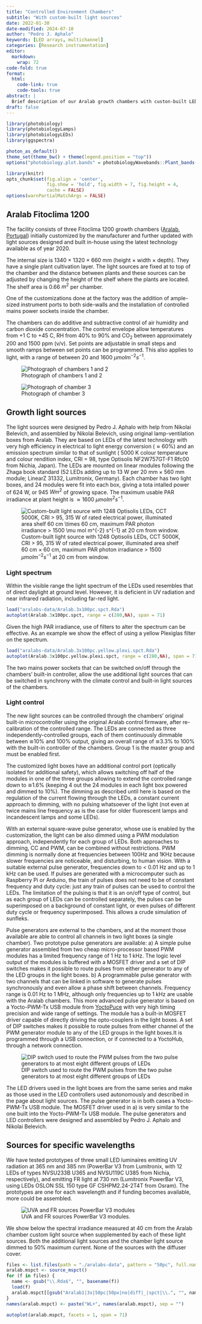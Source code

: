 ```yaml
---
title: "Controlled Environment Chambers"
subtitle: "With custom-built light sources"
date: 2022-01-30
date-modified: 2024-07-10
author: "Pedro J. Aphalo"
keywords: [LED arrays, multichannel]
categories: [Research instrumentation]
editor: 
  markdown: 
    wrap: 72
code-fold: true
format:
  html: 
    code-link: true
    code-tools: true
abstract: |
  Brief description of our Aralab growth chambers with custon-built LED-based light sources..
draft: false
---
```


```r
library(photobiology)
library(photobiologyLamps)
library(photobiologyLEDs)
library(ggspectra)

photon_as_default()
theme_set(theme_bw() + theme(legend.position = "top"))
options("photobiology.plot.bands" = photobiologyWavebands::Plant_bands("CIE"))
```

```r
library(knitr)
opts_chunk$set(fig.align = 'center', 
               fig.show = 'hold', fig.width = 7, fig.height = 4,
               cache = FALSE)
options(warnPartialMatchArgs = FALSE)
```

## Aralab Fitoclima 1200

The facility consists of three Fitoclima 1200 growth chambers ([Aralab, Portugal](https://www.aralab.pt/)) initially customized by the manufacturer and further updated with light sources designed and built in-house using the latest technology available as of year 2020.

The internal size is 1340 $\times$ 1320 $\times$ 660 mm (height $\times$ width $\times$ depth). They have a single plant cultivation layer. The light sources are fixed at to top of the chamber and the distance between plants and these sources can be adjusted by changing the height of the shelf where the plants are located. The shelf area is 0.66 $m^2$ per chamber.

One of the customizations done at the factory was the addition of ample-sized instrument ports to both side-walls and the installation of controlled mains power sockets inside the chamber.

The chambers can do additive and subtractive control of air humidity and carbon dioxide concentration. The control envelope allow temperatures from +1 C to +45 C, RH from 40% to 90% and $\mathrm{CO}_2$ between approximately 200 and 1500 ppm (v/v). Set points are adjustable in small steps and smooth ramps between set points can be programmed. This also applies to light, with a range of between 20 and 1600 $\mu mol m^{-2} s^{-1}$.

![Photograph of chambers 1 and 2](images/chambers-1-2.jpg "Photograph of chambers 1 and 2")

![Photograph of chamber 3](images/chamber-3.jpg "Photograph of chamber 3")

## Growth light sources

The light sources were designed by Pedro J. Aphalo with help from Nikolai Belevich, and assembled by Nikolai Belevich, using original lamp-ventilation boxes from Aralab. They are based on LEDs of the latest technology with very high efficiency in electrical to light energy conversion ($\approx 60\%$) and an emission spectrum similar to that of sunlight ( 5000 K colour temperature and colour rendition index, CRI = 98, type Optisolis NF2W757GT-F1 Rfc00 from Nichia, Japan). The LEDs are mounted on linear modules following the Zhaga book standard (52 LEDs adding up to 13 W per 20 mm $\times$ 560 mm module; LinearZ 31332, Lumitronix, Germany). Each chamber has two light boxes, and 24 modules were fit into each box, giving a tota intalled power of 624 W, or 945 $W m^2$ of growing space. The maximum usable PAR irradiance at plant height is $\approx 1600\ \mu mol m^2 s^{-1}$.

![Custom-built light source with 1248 Optisolis LEDs, CCT 5000K, CRI \> 95, 315 W of rated electrical power, illuminated area shelf 60 cm $\times$ 60 cm, maximum PAR photon irradiance \> 1500 $\mu mol m^{-2} s^{-1}$ at 20 cm from window.](images/leds.jpg)

### Light spectrum

Within the visible range the light spectrum of the LEDs used resembles that of direct daylight at ground level. However, it is deficient in UV radiation and near infrared radiation, including far-red light.

```r
load("aralabs-data/Aralab.3x100pc.spct.Rda")
autoplot(Aralab.3x100pc.spct, range = c(280,NA), span = 71)
```

Given the high PAR irradiance, use of filters to alter the spectrum can be effective. As an example we show the effect of using a yellow Plexiglas filter on the spectrum.

```r
load("aralabs-data/Aralab.3x100pc.yellow.plexi.spct.Rda")
autoplot(Aralab.3x100pc.yellow.plexi.spct, range = c(280,NA), span = 71)
```

The two mains power sockets that can be switched on/off through the chambers' built-in controller, allow the use additional light sources that can be switched in synchrony with the climate control and built-in light sources of the chambers.

### Light control

The new light sources can be controlled through the chambers' original built-in microcontroller using the original Aralab control firmware, after re-calibration of the controlled range. The LEDs are connected as three independently-controlled groups, each of them continuously dimmable between ≅10% and 100% output, giving an overall range of ≅3.3% to 100% with the built-in controller of the chambers. Group 1 is the master group and must be enabled first.

The customized light boxes have an additional control port (optically isolated for additional safety), which allows switching off half of the modules in one of the three groups allowing to extend the controlled range down to ≅1.6% (keeping 4 out the 24 modules in each light box powered and dimmed to 10%). The dimming as described until here is based on the regulation of the current flowing through the LEDs, a constant current approach to dimming, with no pulsing whatsoever of the light (not even at twice mains line frequency as is the case for older fluorescent lamps and incandescent lamps and some LEDs).

With an external square-wave pulse generator, whose use is enabled by the customization, the light can be also dimmed using a PWM modulation approach, independently for each group of LEDs. Both approaches to dimming, CC and PWM, can be combined without restrictions. PWM dimming is normally done at frequencies between 100Hz and 1KHz because slower frequencies are noticeable, and disturbing, to human vision. With a suitable external pulse generator, frequencies down to \< 0.01 Hz and up to 1 kHz can be used. If pulses are generated with a microcomputer such as Raspberry Pi or Arduino, the train of pulses does not need to be of constant frequency and duty cycle: just any train of pulses can be used to control the LEDs. The limitation of the pulsing is that it is an on/off type of control, but as each group of LEDs can be controlled separately, the pulses can be superimposed on a background of constant light, or even pulses of different duty cycle or frequency superimposed. This allows a crude simulation of sunfleks.

Pulse generators are external to the chambers, and at the moment those available are able to control all channels in two light boxes (a single chamber). Two prototype pulse generators are available: a) A simple pulse generator assembled from two cheap micro-processor based PWM modules has a limited frequency range of 1 Hz to 1 kHz. The logic level output of the modules is buffered with a MOSFET driver and a set of DIP switches makes it possible to route pulses from either generator to any of the LED groups in the light boxes. b) A programmable pulse generator with two channels that can be linked in software to generate pulses synchronously and even allow a phase shift between channels. Frequency range is 0.01 Hz to 1 MHz, although only frequencies up to 1 kHz are usable with the Aralab chambers. This more advanced pulse generator is based on a Yocto-PWM-Tx USB module from [YoctoPuce](https://www.yoctopuce.com/) with very high timing precision and wide range of settings. The module has a built-in MOSFET driver capable of directly driving the opto-couplers in the light boxes. A set of DIP switches makes it possible to route pulses from either channel of the PWM generator module to any of the LED groups in the light boxes.It is programmed through a USB connection, or if connected to a YoctoHub, through a network connection.

![DIP switch used to route the PWM pulses from the two pulse generators to at most eight different groups of LEDs](images/dip-switch-labelled.jpg)

The LED drivers used in the light boxes are from the same series and make as those used in the LED controllers used autonomously and described in the page about light sources. The pulse generator is in both cases a Yocto-PWM-Tx USB module. The MOSFET driver used in a) is very similar to the one built into the Yocto-PWM-Tx USB module. The pulse generators and LED controllers were designed and assembled by Pedro J. Aphalo and Nikolai Belevich.

## Sources for specific wavelengths

We have tested prototypes of three small LED luminaires emitting UV radiation at 365 nm and 385 nm (PowerBar V3 from Lumitronix, with 12 LEDs of types NVSU233B U365 and NVSU119C U385 from Nichia, respectively), and emitting FR light at 730 nm (Lumitronix PowerBar V3, using LEDs OSLON SSL 150 type GF CSHPM2.24-2T4T from Osram). The prototypes are one for each wavelength and if funding becomes available, more could be assembled.

![UVA and FR sources PowerBar V3 modules.](images/uva-fr-sources.jpg "UVA and FR sources PowerBar V3 modules"){alt="UVA and FR sources PowerBar V3 modules"}

We show below the spectral irradiance measured at 40 cm from the Aralab chamber custom light source when supplemented by each of these light sources. Both the additional light sources and the chamber light source dimmed to 50% maximum current. None of the sources with the diffuser cover.

```r
files <- list.files(path = "./aralabs-data", pattern = "50pc", full.names = TRUE)
aralab.mspct <- source_mspct()
for (f in files) {
  name <- gsub("\\.Rda$", "", basename(f))
  load(f)
  aralab.mspct[[gsub("Aralab1|3x|50pc|50px|no|diff|_|spct|\\.", "", name)]] <- get(name)
}
names(aralab.mspct) <- paste("WL+", names(aralab.mspct), sep = "")

autoplot(aralab.mspct, facets = 1, span = 71)
```

